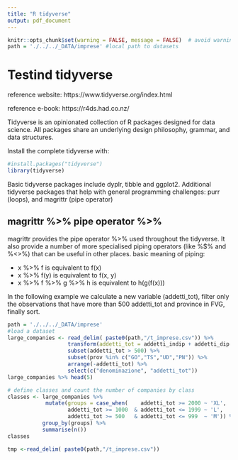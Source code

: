```yaml
---
title: "R tidyverse"
output: pdf_document
---
```

```r
knitr::opts_chunk$set(warning = FALSE, message = FALSE)  # avoid warning messages in PDF
path = './../../_DATA/imprese' #local path to datasets
```


# Testind tidyverse

reference website: https://www.tidyverse.org/index.html 

reference e-book: https://r4ds.had.co.nz/

Tidyverse is an opinionated collection of R packages designed for data science. All packages share an underlying design philosophy, grammar, and data structures.

Install the complete tidyverse with:
```r
#install.packages("tidyverse")
library(tidyverse)
```

Basic tidyverse packages include dyplr, tibble and ggplot2.
Additional tidyverse packages that help with general programming challenges: purr (loops), and magrittr (pipe operator)

## magrittr %>% pipe operator %>%
magrittr provides the pipe operator %>% used throughout the tidyverse. It also provide a number of more specialised piping operators (like %$% and %<>%) that can be useful in other places.
basic meaning of piping: 

* x %>% f is equivalent to f(x)
* x %>% f(y) is equivalent to f(x, y)
* x %>% f %>% g %>% h is equivalent to h(g(f(x)))

In the following example we calculate a new variable (addetti_tot), filter only the observations that have more than 500 addetti_tot and province in FVG, finally sort.

```r
path = './../../_DATA/imprese'
#load a dataset
large_companies <- read_delim( paste0(path,"/t_imprese.csv")) %>%
                   transform(addetti_tot = addetti_indip + addetti_dip  ) %>%
                   subset(addetti_tot > 500) %>%
                   subset(prov %in% c("GO","TS","UD","PN")) %>%
                   arrange(-addetti_tot) %>%
                   select(c("denominazione", "addetti_tot")) 
large_companies %>% head(5)
```

```r
# define classes and count the number of companies by class
classes <- large_companies %>%
            mutate(groups = case_when(    addetti_tot >= 2000 ~ 'XL',
                   addetti_tot >= 1000  & addetti_tot <= 1999 ~ 'L',
                   addetti_tot >= 500   & addetti_tot <= 999  ~ 'M')) %>%
           group_by(groups) %>%
           summarise(n())
classes  

```


```r
tmp <-read_delim( paste0(path,"/t_imprese.csv"))
```

